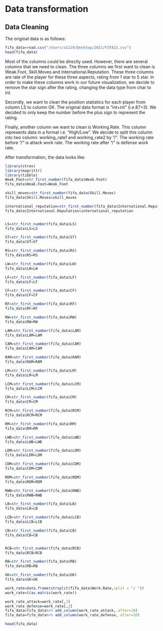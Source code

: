 # Data transformation

## Data Cleaning
The original data is as follows:
```r
fifa_data=read.csv("/Users/a1119/Desktop/2021/FIFA21.csv")
head(fifa_data)
```

Most of the columns could be directly used. However, there are several columns that we need to clean. The three columns we first want to clean is Weak.Foot, Skill.Moves and International.Reputation. These three columns are rate of the player for these three aspects, rating from 1 star to 5 star. In order to make these columns work in our future visualization, we decide to remove the star sign after the rating, changing the data type from char to int.

Secondly, we want to clean the position statistics for each player from column LS to column GK. The original data format is "int+int" (i.e.87+3). We decided to only keep the number before the plus sign to represent the rating.

Finally, another column we want to clean is Working.Rate. This column represents data in a format i.e. "High/Low". We decide to split this column into two column: working_rate1 and working_rate2 by "/". The working rate before "/" is attack work rate. The working rate after "/" is defense work rate.

After transformation, the data looks like:

```r
library(strex)
library(magrittr)
library(tibble)
Weak_Foot=str_first_number(fifa_data$Weak.Foot)
fifa_data$Weak.Foot=Weak_Foot

skill_moves=str_first_number(fifa_data$Skill.Moves)
fifa_data$Skill.Moves=skill_moves

international_reputation=str_first_number(fifa_data$International.Reputation)
fifa_data$International.Reputation=international_reputation


LS=str_first_number(fifa_data$LS)
fifa_data$LS=LS

ST=str_first_number(fifa_data$ST)
fifa_data$ST=ST

RS=str_first_number(fifa_data$RS)
fifa_data$RS=RS

LW=str_first_number(fifa_data$LW)
fifa_data$LW=LW

LF=str_first_number(fifa_data$LF)
fifa_data$LF=LF

CF=str_first_number(fifa_data$CF)
fifa_data$CF=CF

RF=str_first_number(fifa_data$RF)
fifa_data$RF=RF

RW=str_first_number(fifa_data$RW)
fifa_data$RW=RW

LAM=str_first_number(fifa_data$LAM)
fifa_data$LAM=LAM

CAM=str_first_number(fifa_data$CAM)
fifa_data$CAM=CAM

RAM=str_first_number(fifa_data$RAM)
fifa_data$RAM=RAM

LM=str_first_number(fifa_data$LM)
fifa_data$LM=LM

LCM=str_first_number(fifa_data$LCM)
fifa_data$LCM=LCM

CM=str_first_number(fifa_data$CM)
fifa_data$CM=CM

RCM=str_first_number(fifa_data$RCM)
fifa_data$RCM=RCM

RM=str_first_number(fifa_data$RM)
fifa_data$RM=RM

LWB=str_first_number(fifa_data$LWB)
fifa_data$LWB=LWB

LDM=str_first_number(fifa_data$LDM)
fifa_data$LDM=LDM

CDM=str_first_number(fifa_data$CDM)
fifa_data$CDM=CDM

RDM=str_first_number(fifa_data$RDM)
fifa_data$RDM=RDM

RWB=str_first_number(fifa_data$RWB)
fifa_data$RWB=RWB

LB=str_first_number(fifa_data$LB)
fifa_data$LB=LB

LCB=str_first_number(fifa_data$LCB)
fifa_data$LCB=LCB

CB=str_first_number(fifa_data$CB)
fifa_data$CB=CB


RCB=str_first_number(fifa_data$RCB)
fifa_data$RCB=RCB

RB=str_first_number(fifa_data$RB)
fifa_data$RB=RB

GK=str_first_number(fifa_data$GK)
fifa_data$GK=GK

work_rate=data.frame(strsplit(fifa_data$Work.Rate,split = "/ "))
work_rate=t(as.matrix(work_rate))

work_rate_attack=work_rate[,1]
work_rate_defense=work_rate[,2]
fifa_data=fifa_data%>% add_column(work_rate_attack,.after=19)
fifa_data=fifa_data%>% add_column(work_rate_defense,.after=20)

head(fifa_data)
```

